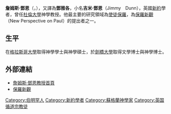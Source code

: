 '''詹姆斯·鄧恩'''（{{lang-en|James D. G. Dunn}}，{{bd|1939年|10月21日|2020年|6月26日|catIdx=Dunn, James D. G.}}），又譯為'''鄧雅各'''，小名'''吉米·鄧恩'''（Jimmy　Dunn），英國[[新約|新約]]學者，曾任[[杜倫大學|杜倫大學]]神學教授。他最主要的研究領域為[[使徒保羅|使徒保羅]]，為[[保羅新觀|保羅新觀]]（New Perspective on Paul）的提出者之一。
==生平==
在[[格拉斯哥大學|格拉斯哥大學]]取得神學學士與神學碩士，於[[劍橋大學|劍橋大學]]取得文學博士與神學博士。

==外部連結==
*[https://www.dur.ac.uk/theology.religion/staff/profile/?id=664 詹姆斯·鄧恩教授首頁] {{Wayback|url=https://www.dur.ac.uk/theology.religion/staff/profile/?id=664 |date=20210111011745 }}
*[http://www.thepaulpage.com 保羅新觀] {{Wayback|url=http://www.thepaulpage.com/ |date=20171231151410 }}
{{Authority control}}

{{DEFAULTSORT:Dunn, James}}
[[Category:伯明罕人|Category:伯明罕人]]
[[Category:新約學者|Category:新約學者]]
[[Category:蘇格蘭神學家|Category:蘇格蘭神學家]]
[[Category:英国循道宗教徒|Category:英国循道宗教徒]]